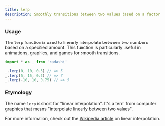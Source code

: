 ```yaml
---
title: lerp
description: Smoothly transitions between two values based on a factor
---
```


### Usage

The `lerp` function is used to linearly interpolate between two numbers based on a specified amount. This function is particularly useful in animations, graphics, and games for smooth transitions.

```ts
import * as _ from 'radashi'

_.lerp(0, 10, 0.5) // => 5
_.lerp(5, 15, 0.2) // => 7
_.lerp(-10, 10, 0.75) // => 5
```

### Etymology

The name `lerp` is short for "linear interpolation". It's a term from computer graphics that means "interpolate linearly between two values".

For more information, check out the [Wikipedia article](https://en.wikipedia.org/wiki/Linear_interpolation) on linear interpolation.
